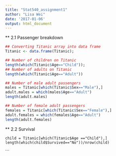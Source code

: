 ```yaml
---
title: "Stat540_assignment1"
author: "Lisa Wei"
date: '2017-01-06' 
output: html_document
---
```


** 2.1 Passenger breakdown

```r

## Converting Titanic array into data frame
Titanic <- data.frame(Titanic);

## Number of children on Titanic
length(which(Titanic$Age=="Child"));
## Number of adults on Titanic
length(which(Titanic$Age=="Adult"))

## Number of male adult passengers
males = Titanic[which(Titanic$Sex=="Male"),]
adult.males = which(males$Age=="Adult")
length(adult.males)

## Number of female adult passengers
females = Titanic[which(Titanic$Sex=="Female"),]
adult.females = which(females$Age=="Adult")
length(adult.females)
```

** 2.2  Survival
``` survival
child = Titanic[which(Titanic$Age =="Child"),]
length(which(child$Survived=="No"))/nrow(child)

```



```
